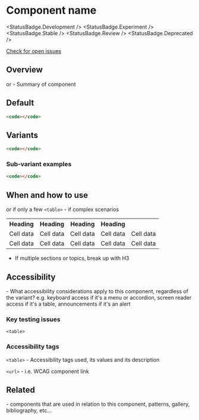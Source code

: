 
# Component name

<StatusBadge.Development />
<StatusBadge.Experiment />
<StatusBadge.Stable />
<StatusBadge.Review />
<StatusBadge.Deprecated />

<a href="https://github.com/uq-its-ss/design-system/issues" class="uq-button uq-button--text" target="_blank">Check for open issues</a>

## Overview

<text /> or <bullet points /> - Summary of component

## Default

<text />

<Canvas sourceState="none">
  <Story height="100px" id="components-component-name--component-name" />
</Canvas>

```html
<code></code>
```

## Variants

<text />

<Canvas sourceState="none">
  <Story height="100px" id="components-component-name--component-name" />
</Canvas>

```html
<code></code>
```

### Sub-variant examples

<text />

<Canvas sourceState="none">
  <Story height="100px" id="components-component-name--component-name" />
</Canvas>

```html
<code></code>
```

## When and how to use

<text /> or <bullet points /> if only a few 
`<table>` - if complex scenarios

<table className="uqds-table  uqds-table--card uqds-table--colour">
  <tbody className="uqds-table__body">
    <tr className="uqds-table__mobile-heading">
      <th className="uqds-table__heading">Heading</th>
      <th className="uqds-table__heading">Heading</th>
      <th className="uqds-table__heading">Heading</th>
      <th className="uqds-table__heading">Heading</th>
    </tr>
    <tr className="uqds-table__row">
      <td className="uqds-table__item">Cell data</td>
      <td className="uqds-table__item" data-title="Data Title 1:">
        Cell data
      </td>
      <td className="uqds-table__item" data-title="Data Title 2:">
        Cell data
      </td>
      <td className="uqds-table__item" data-title="Data Title 3:">
        Cell data
      </td>
      <td className="uqds-table__item" data-title="Data Title 4:">
        Cell data
      </td>
    </tr>
    <tr className="uqds-table__row">
      <td className="uqds-table__item">Cell data</td>
      <td className="uqds-table__item" data-title="Data Title 1:">
        Cell data
      </td>
      <td className="uqds-table__item" data-title="Data Title 2:">
        Cell data
      </td>
      <td className="uqds-table__item" data-title="Data Title 3:">
        Cell data
      </td>
      <td className="uqds-table__item" data-title="Data Title 4:">
        Cell data
      </td>
    </tr>
  </tbody>
</table>

- If multiple sections or topics, break up with H3

## Accessibility

<text /> - What accessibility considerations apply to this component, regardless of the variant? 
e.g. keyboard access if it's a menu or accordion, screen reader access if it's a table, announcements if it's an alert

### Key testing issues

`<table>`

### Accessibility tags

`<table>` - Accessibility tags used, its values and its description

`<url>` - i.e. WCAG component link

## Related

<text /> - components that are used in relation to this component, patterns, gallery, bibliography, etc…
